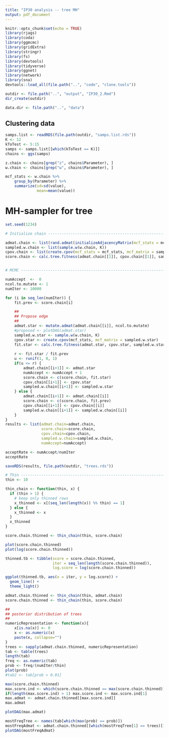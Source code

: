 ```yaml
---
title: "IP30 analysis -- tree MH"
output: pdf_document
---
```


```r
knitr::opts_chunk$set(echo = TRUE)
library(rjags)
library(coda)
library(ggmcmc)
library(gridExtra)
library(stringr)
library(fs)
library(devtools)
library(tidyverse)
library(ggnet)
library(network)
library(sna)
devtools::load_all(file.path("..", "code", "clone.tools"))

outdir <- file.path("..", "output", "IP30_2.Rmd")
dir_create(outdir)

data.dir <- file.path("..", "data")

```

## Clustering data
```r
samps.list <- readRDS(file.path(outdir, "samps.list.rds"))
K <- 12
kToTest <- 5:15
samps <- samps.list[[which(kToTest == K)]] 
chains <- ggs(samps) 

z.chain <- chains[grep("z", chains$Parameter), ]
w.chain <- chains[grep("w", chains$Parameter), ]

mcf_stats <- w.chain %>%
    group_by(Parameter) %>%
    summarize(sd=sd(value),
              mean=mean(value))
```

# MH-sampler for tree

```r
set.seed(1234)

# Initialize chain ------------------------------------------------------------

admat.chain <- list(rand.admat(initializeAdjacencyMatrix(mcf_stats = mcf_stats, zero.thresh = 0.01)))
sampled.w.chain <- list(sample.w(w.chain, K))
cpov.chain <- list(create.cpov(mcf_stats = mcf_stats, mcf_matrix = sampled.w.chain[[1]]))
score.chain <- calc.tree.fitness(admat.chain[[1]], cpov.chain[[1]], sampled.w.chain[[1]])


# MCMC ------------------------------------------------------------------------

numAccept  <-  0
ncol.to.mutate <- 1
numIter <- 10000

for (i in seq_len(numIter)) {
    fit.prev <- score.chain[i]

    ##
    ## Propose edge
    ##
    admat.star <- mutate.admat(admat.chain[[i]], ncol.to.mutate)
    #proposed <- plotDAG(admat.star)
    sampled.w.star <- sample.w(w.chain, K)
    cpov.star <- create.cpov(mcf_stats, mcf_matrix = sampled.w.star)
    fit.star <- calc.tree.fitness(admat.star, cpov.star, sampled.w.star)
    
    r <- fit.star / fit.prev
    u <- runif(1, 0, 1)    
    if(u <= r) {
        admat.chain[[i+1]] <- admat.star
        numAccept <- numAccept + 1
        score.chain <- c(score.chain, fit.star)
        cpov.chain[[i+1]] <- cpov.star
        sampled.w.chain[[i+1]] <- sampled.w.star
    } else {
        admat.chain[[i+1]] <- admat.chain[[i]]
        score.chain <- c(score.chain, fit.prev)
        cpov.chain[[i+1]] <- cpov.chain[[i]]
        sampled.w.chain[[i+1]] <- sampled.w.chain[[i]]
    }
}
results <- list(admat.chain=admat.chain,
                score.chain=score.chain,
                cpov.chain=cpov.chain,
                sampled.w.chain=sampled.w.chain,
                numAccept=numAccept)

acceptRate <- numAccept/numIter
acceptRate

saveRDS(results, file.path(outdir, "trees.rds"))
```

```r
# Thin ------------------------------------------------------------------------
thin <- 10

thin_chain <- function(thin, x) {
  if (thin > 1) {
    # keep only thinned rows
    x_thinned <- x[(seq_len(length(x)) %% thin) == 1]
  } else {
    x_thinned <- x
  }
  x_thinned
}

score.chain.thinned <- thin_chain(thin, score.chain)

plot(score.chain.thinned)
plot(log(score.chain.thinned))

thinned.tb <- tibble(score = score.chain.thinned, 
                     iter = seq_len(length(score.chain.thinned)),
                     log.score = log(score.chain.thinned))

ggplot(thinned.tb, aes(x = iter, y = log.score)) +
  geom_line() +
  theme_light()

admat.chain.thinned <- thin_chain(thin, admat.chain)
score.chain.thinned <- thin_chain(thin, score.chain)
```

```r
##
## posterior distribution of trees
##
numericRepresentation <- function(x){
    x[is.na(x)] <- 0
    x <- as.numeric(x)
    paste(x, collapse="")
}
trees <- sapply(admat.chain.thinned, numericRepresentation)
tab <- table(trees)
length(tab)
freq <- as.numeric(tab)
prob <- freq/(numIter/thin)
plot(prob)
#tab2 <- tab[prob > 0.01]

max(score.chain.thinned)
max.score.ind <- which(score.chain.thinned == max(score.chain.thinned))
if(length(max.score.ind) > 1) max.score.ind <- max.score.ind[1]
max.admat <- admat.chain.thinned[[max.score.ind]]
max.admat

plotDAG(max.admat)

mostFreqTree <- names(tab[which(max(prob) == prob)])
mostFreqAdmat <- admat.chain.thinned[[which(mostFreqTree[1] == trees)[1]]]
plotDAG(mostFreqAdmat)
```
